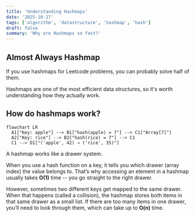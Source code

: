 ```yaml
---
title: 'Understanding Hashmaps'
date: '2025-10-17'
tags: ['algorithm', 'datastructure', 'hashmap', 'hash']
draft: false
summary: 'Why are Hashmaps so fast?'
---
```


## Almost Always Hashmap

If you use hashmaps for Leetcode problems, you can probably solve half of them.

Hashmaps are one of the most efficient data structures, so it's worth understanding how they actually work.

## How do hashmaps work?

```mermaid
flowchart LR
  A1["Key: apple"] --> B1["hash(apple) = 7"] --> C1["Array[7]"]
  A2["Key: rice"] --> B2["hash(rice) = 7"] --> C1
  C1 --> D1["('apple', 42) → ('rice', 35)"]
```

A hashmap works like a drawer system.

When you use a hash function on a key, it tells you which drawer (array index) the value belongs to. That’s why accessing an element in a hashmap usually takes **O(1)** time -- you go straight to the right drawer.

However, sometimes two different keys get mapped to the same drawer. When that happens (called a collision), the hashmap stores both items in that same drawer as a small list. If there are too many items in one drawer, you’ll need to look through them, which can take up to **O(n)** time.
